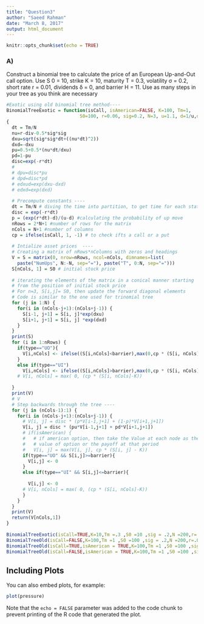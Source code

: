 ```yaml
---
title: "Question3"
author: "Saeed Rahman"
date: "March 8, 2017"
output: html_document
---
```


```r
knitr::opts_chunk$set(echo = TRUE)
```

### A)
Construct a binomial tree to calculate the price of an European Up-and-Out
call option. Use S 0 = 10, strike K = 10, maturity T = 0.3, volatility σ = 0.2,
short rate r = 0.01, dividends δ = 0, and barrier H = 11. Use as many steps
in your tree as you think are necessary

```r
#Exotic using old binomial tree method----
BinomialTreeExotic = function(isCall, isAmerican=FALSE, K=100, Tm=1, 
                           S0=100, r=0.06, sig=0.2, N=3, u=1.1, d=1/u,div=0,type,barrier=100)
{
  dt = Tm/N
  nu=r-div-0.5*sig*sig
  dxu=sqrt(sig*sig*dt+((nu*dt)^2))
  dxd=-dxu
  pu=0.5+0.5*(nu*dt/dxu)
  pd=1-pu
  disc=exp(-r*dt)
  #
  # dpu=disc*pu
  # dpd=disc*pd
  # edxud=exp(dxu-dxd)
  # edxd=exp(dxd)
  
  # Precompute constants ----
  dt = Tm/N # diving the time into partition, to get time for each state
  disc = exp(-r*dt)
  p = (exp(r*dt)-d)/(u-d) #calculating the probability of up move
  nRows = 2*N+1 #number of rows for the matrix
  nCols = N+1 #number of columns
  cp = ifelse(isCall, 1, -1) # to check ifts a call or a put
  
  # Intialize asset prices  ----
  # Creating a matrix of nRows*nColumns with zeros and headings 
  V = S = matrix(0, nrow=nRows, ncol=nCols, dimnames=list(
    paste("NumUps", N:-N, sep="="), paste("T", 0:N, sep="=")))
  S[nCols, 1] = S0 # initial stock price
  
  # iterating the elements of the matrix in a conical manner starting
  # from the position of initial stock price
  # For n=3, S[i,j]= S0, then update the forward diagonal elements 
  # Code is similar to the one used for trinomial tree
  for (j in 1:N) {
    for(i in (nCols-j+1):(nCols+j-1)) {
      S[i-1, j+1] = S[i, j]*exp(dxu)
      S[i+1, j+1] = S[i, j] *exp(dxd)
    }
  }
  print(S)
  for (i in 1:nRows) {
    if(type=="UO"){
      V[i,nCols] <- ifelse((S[i,nCols]<barrier),max(0,cp * (S[i, nCols]-K)),0)
    }
    else if(type=="UI")
      V[i,nCols] <- ifelse((S[i,nCols]>barrier),max(0,cp * (S[i, nCols]-K)),0)
    # V[i, nCols] = max( 0, (cp * (S[i, nCols]-K))
      
  }
  print(V)
  # V
  # Step backwards through the tree ----
  for (j in (nCols-1):1) {
    for(i in (nCols-j+1):(nCols+j-1)) {
      # V[i, j] = disc * (p*V[i-1,j+1] + (1-p)*V[i+1,j+1])
      V[i, j] = disc * (pu*V[i-1,j+1] + pd*V[i+1,j+1])
      # if(isAmerican) {
      #   # if american option, then take the Value at each node as the max of the
      #   # value of option or the payoff at that period
      #   V[i, j] = max(V[i, j], cp * (S[i, j] - K))
      if(type=="UO" && S[i,j]>=barrier){
        V[i,j] <- 0
      }
      else if(type=="UI" && S[i,j]<=barrier){
        
        V[i,j] <- 0
      # V[i, nCols] = max( 0, (cp * (S[i, nCols]-K))
      }
    } 
  }
  print(V)
  return(V[nCols,1])
}
  
BinomialTreeExotic(isCall=TRUE,K=10,Tm =.3 ,S0 =10 ,sig = .2,N =200,r=.01,type = "UO",barrier = 11)
BinomialTreeOld(isCall=FALSE,K=100,Tm =1 ,S0 =100 ,sig = .2,N =200,r=.06)
BinomialTreeOld(isCall=TRUE,isAmerican = TRUE,K=100,Tm =1 ,S0 =100 ,sig = .2,N =200,r=.06)
BinomialTreeOld(isCall=FALSE,isAmerican = TRUE,K=100,Tm =1 ,S0 =100 ,sig = .2,N =200,r=.06)

```

## Including Plots

You can also embed plots, for example:

```r
plot(pressure)
```

Note that the `echo = FALSE` parameter was added to the code chunk to prevent printing of the R code that generated the plot.
